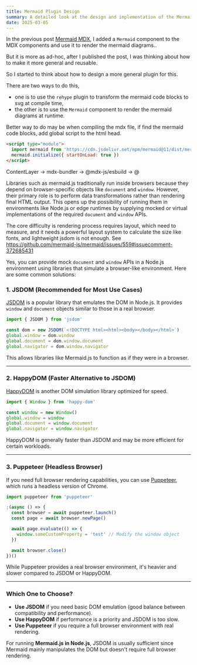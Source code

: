 ```yaml
---
title: Mermaid Plugin Design
summary: A detailed look at the design and implementation of the Mermaid plugin.
date: 2025-03-05
---
```


In the previous post [Mermaid MDX](/blog/2025/2025-03-04-mermaid-mdx), I added a `Mermaid` component to the MDX components and use it to render the mermaid diagrams..

But it is more as ad-hoc, after I published the post, I was thinking about how to make it more general and reusable.

So I started to think about how to design a more general plugin for this.

There are two ways to do this,

- one is to use the `rehype` plugin to transform the mermaid code blocks to svg at compile time,
- the other is to use the `Mermaid` component to render the mermaid diagrams at runtime.

Better way to do may be when compiling the mdx file, if find the mermaid code blocks,
add global script to the html head.

```html
<script type="module">
  import mermaid from 'https://cdn.jsdelivr.net/npm/mermaid@11/dist/mermaid.esm.min.mjs'
  mermaid.initialize({ startOnLoad: true })
</script>
```

ContentLayer -> mdx-bundler -> @mdx-js/esbuild -> @

Libraries such as mermaid.js traditionally run inside browsers because they depend on browser-specific objects like `document` and `window`. However, their primary role is to perform data transformations rather than rendering final HTML output. This opens up the possibility of running them in environments like Node.js or edge runtimes by supplying mocked or virtual implementations of the required `document` and `window` APIs.

The core difficulty is rendering process requires layout, which need to measure, and it needs a powerful layout system to calculate the size like fonts, and lightweight jsdom is not enough.
See https://github.com/mermaid-js/mermaid/issues/559#issuecomment-372685431

Yes, you can provide mock `document` and `window` APIs in a Node.js environment using libraries that simulate a browser-like environment. Here are some common solutions:

### 1. **JSDOM (Recommended for Most Use Cases)**

[JSDOM](https://github.com/jsdom/jsdom) is a popular library that emulates the DOM in Node.js. It provides `window` and `document` objects similar to those in a real browser.

```javascript
import { JSDOM } from 'jsdom'

const dom = new JSDOM(`<!DOCTYPE html><html><body></body></html>`)
global.window = dom.window
global.document = dom.window.document
global.navigator = dom.window.navigator
```

This allows libraries like Mermaid.js to function as if they were in a browser.

---

### 2. **HappyDOM (Faster Alternative to JSDOM)**

[HappyDOM](https://github.com/capricorn86/happy-dom) is another DOM simulation library optimized for speed.

```javascript
import { Window } from 'happy-dom'

const window = new Window()
global.window = window
global.document = window.document
global.navigator = window.navigator
```

HappyDOM is generally faster than JSDOM and may be more efficient for certain workloads.

---

### 3. **Puppeteer (Headless Browser)**

If you need full browser rendering capabilities, you can use [Puppeteer](https://pptr.dev/), which runs a headless version of Chrome.

```javascript
import puppeteer from 'puppeteer'

;(async () => {
  const browser = await puppeteer.launch()
  const page = await browser.newPage()

  await page.evaluate(() => {
    window.someCustomProperty = 'test' // Modify the window object
  })

  await browser.close()
})()
```

While Puppeteer provides a real browser environment, it's heavier and slower compared to JSDOM or HappyDOM.

---

### Which One to Choose?

- **Use JSDOM** if you need basic DOM emulation (good balance between compatibility and performance).
- **Use HappyDOM** if performance is a priority and JSDOM is too slow.
- **Use Puppeteer** if you require a full browser environment with real rendering.

For running **Mermaid.js in Node.js**, JSDOM is usually sufficient since Mermaid mainly manipulates the DOM but doesn't require full browser rendering.
